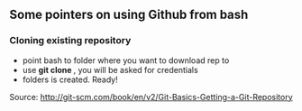 ## Some pointers on using Github from bash

### Cloning existing repository

* point bash to folder where you want to download rep to
* use **git clone <rep url>**, you will be asked for credentials
* folders is created. Ready!


Source: [http://git-scm.com/book/en/v2/Git-Basics-Getting-a-Git-Repository](github)
